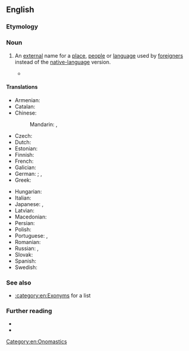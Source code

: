 {{also|Exonym}}
==English==

===Etymology===
{{confix|en|exo|gloss1=outside|onym|gloss2=name}}

===Noun===
{{examples|* ''Moscow'' in English for the city called ''Moskva'' in Russian
* ''Charles'' in English for historical people called ''Karl'' or ''Carl'' in their Germanic languages}}
{{en-noun}}

# An [[external]] name for a [[place]], [[people]] or [[language]] used by [[foreigner]]s instead of the [[native language|native-language]] version.
#: {{syn|en|xenonym}}
#: {{ant|en|endonym|autonym}}
#* {{quote-web
|en
|date=2019-01-04
|author=Sarah Zhang
|title=Why Mandarin Doesn’t Come From Chinese
|work=The Atlantic
|url=https://www.theatlantic.com/science/archive/2019/01/where-does-mandarin-come/579073/
|passage=“Mandarin” is what linguists call an '''exonym''', an external name for a place, people, or language. And '''exonyms''' often tell of a history of how cultures met, fought, and interacted.}}

====Translations====
{{trans-top|name used by foreigners}}
* Armenian: {{t|hy|էկզոնիմ}}
* Catalan: {{t|ca|exònim|m}}
* Chinese:
*: Mandarin: {{t|cmn|外來地名|sc=Hani}}, {{t|cmn|外来地名|tr=wàilái dìmíng|sc=Hani}}
* Czech: {{t+|cs|exonymum|n}}
* Dutch: {{t+|nl|exoniem|n}}
* Estonian: {{t|et|eksonüüm}}
* Finnish: {{t+|fi|eksonyymi}}
* French: {{t+|fr|exonyme|m}}
* Galician: {{t|gl|exónimo|m}}
* German: {{t+|de|Fremdbezeichnung}}; {{q|specialist also}} {{t+|de|Exonym}}, {{t|de|Exonymon|n}}
* Greek: {{t+|el|εξώνυμο|n|sc=Grek}}
{{trans-mid}}
* Hungarian: {{t|hu|exonima}}
* Italian: {{t+|it|esonimo|m}}
* Japanese: {{t|ja|外名|tr=がいめい, gaimei}}, {{t|ja|エクソニム|tr=ekusonimu}}
* Latvian: {{t|lv|eksonīms|m}}
* Macedonian: {{t|mk|егзони́м|m}}
* Persian: {{t|fa|نام خارجی|tr=nâm-e xâreji}}
* Polish: {{t+|pl|egzonim|m-in}}
* Portuguese: {{t+|pt|exônimo|m}} {{q|Brasil}}, {{q|Portugal}} {{t+|pt|exónimo|m}}
* Romanian: {{t|ro|exonim|n}}
* Russian: {{t+|ru|экзо́ним|m}}, {{t|ru|иноназва́ние|n}}
* Slovak: {{t|sk|exonymum|n}}
* Spanish: {{t+|es|exónimo|m}}
* Swedish: {{t+|sv|exonym|c}}
{{trans-bottom}}

===See also===
* [[:category:en:Exonyms]] for a list

===Further reading===
* {{pedia|lang=en}}
* {{R:OneLook}}

[[Category:en:Onomastics]]